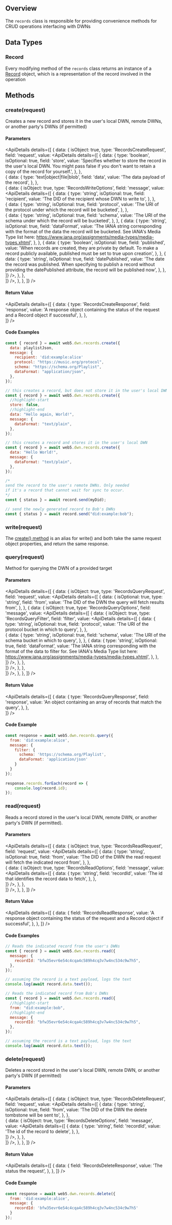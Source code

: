 
## Overview
The `records` class is responsible for providing convenience methods for CRUD operations interfacing with DWNs

## Data Types

### Record

Every modifying method of the `records` class returns an instance of a [Record](record) object, which is a representation of the record involved in the operation

<Divider type="slash"/>

<section class="api-docs">

## Methods

### create(request)

Creates a new record and stores it in the user's local DWN, remote DWNs, or another party's DWNs (if permitted)

#### Parameters

<ApiDetails
  details={[
    {
      data: {
        isObject: true,
        type: 'RecordsCreateRequest',
        field: 'request',
        value: <ApiDetails
                details={[
                {
                    data: {
                        type: 'boolean',
                        isOptional: true,
                        field: 'store',
                        value: 'Specifies whether to store the record in the user\'s local DWN. You might pass false if you don\'t want to retain a copy of the record for yourself.',
                    },
                },                   
                {
                    data: {
                        type: 'text|object|file|blob',
                        field: 'data',
                        value: 'The data payload of the record',
                    },
                },                                 
                {
                    data: {
                        isObject: true,
                        type: 'RecordsWriteOptions',
                        field: 'message',
                        value: <ApiDetails
                                details={[
                                {
                                    data: {
                                        type: 'string',
                                        isOptional: true,
                                        field: 'recipient',
                                        value: 'The DID of the recipient whose DWN to write to',
                                    },
                                },                                    
                                {
                                    data: {
                                        type: 'string',
                                        isOptional: true,
                                        field: 'protocol',
                                        value: 'The URI of the protocol under which the record will be bucketed',
                                    },
                                },  
                                {
                                    data: {
                                        type: 'string',
                                        isOptional: true,
                                        field: 'schema',
                                        value: 'The URI of the schema under which the record will be bucketed',
                                    },
                                }, 
                                {
                                    data: {
                                        type: 'string',
                                        isOptional: true,
                                        field: 'dataFormat',
                                        value: 'The IANA string corresponding with the format of the data the record will be bucketed. See IANA\'s Media Type list here: https://www.iana.org/assignments/media-types/media-types.xhtml',
                                    },
                                },
                                {
                                    data: {
                                        type: 'boolean',
                                        isOptional: true,
                                        field: 'published',
                                        value: 'When records are created, they are private by default. To make a record publicly available, published must be set to true upon creation',
                                    },
                                },
                                {
                                    data: {
                                        type: 'string',
                                        isOptional: true,
                                        field: 'datePublished',
                                        value: 'The date the record was published. When specifying to publish a record without providing the datePublished attribute, the record will be published now',
                                    },
                                },                                                                                                                            
                            ]}
                        />,
                    },
                },                                             
            ]}
          />,
      },
    },
  ]}
/>

#### Return Value

<ApiDetails
    details={[
    {
        data: {
            type: 'RecordsCreateResponse',
            field: 'response',
            value: 'A response object containing the status of the request and a Record object if successful',
        },
    },                              
  ]}
/>

#### Code Examples
```js
const { record } = await web5.dwn.records.create({
  data: playlistJson,
  message: {
    recipient: 'did:example:alice'
    protocol: "https://music.org/protocol",
    schema: "https://schema.org/Playlist",
    dataFormat: "application/json",
  },
});
```

```js
// this creates a record, but does not store it in the user's local DWN
const { record } = await web5.dwn.records.create({
  //highlight-start
  store: false,
  //highlight-end
  data: "Hello again, World!",
  message: {
    dataFormat: "text/plain",
  },
});
```

```js
// this creates a record and stores it in the user's local DWN
const { record } = await web5.dwn.records.create({
  data: "Hello World!",
  message: {
    dataFormat: "text/plain",
  },
});

/* 
send the record to the user's remote DWNs. Only needed 
if it's a record that cannot wait for sync to occur.
*/
const { status } = await record.send(myDid); 

// send the newly generated record to Bob's DWNs
const { status } = await record.send("did:example:bob");

```


<Divider type="slash"/>

### write(request)

The [create() method](#createrequest) is an alias for write() and both take the same request object properties, and return the same response.

<Divider type="slash"/>

### query(request)

Method for querying the DWN of a provided target

#### Parameters

<ApiDetails
  details={[
    {
      data: {
        isObject: true,
        type: 'RecordsQueryRequest',
        field: 'request',
        value: <ApiDetails
                details={[
                {
                    data: {
                        isOptional: true,
                        type: 'string',
                        field: 'from',
                        value: 'The DID of the DWN the query will fetch results from',
                    },
                },
                {
                    data: {
                        isObject: true,
                        type: 'RecordsQueryOptions',
                        field: 'message',
                        value: <ApiDetails
                                details={[
                                {
                                    data: {
                                        isObject: true,
                                        type: 'RecordsQueryFilter',
                                        field: 'filter',
                                        value: <ApiDetails
                                                details={[
                                                {
                                                    data: {
                                                        type: 'string',
                                                        isOptional: true,
                                                        field: 'protocol',
                                                        value: 'The URI of the protocol bucket in which to query',
                                                    },
                                                },  
                                                {
                                                    data: {
                                                        type: 'string',
                                                        isOptional: true,
                                                        field: 'schema',
                                                        value: 'The URI of the schema bucket in which to query',
                                                    },
                                                }, 
                                                {
                                                    data: {
                                                        type: 'string',
                                                        isOptional: true,
                                                        field: 'dataFormat',
                                                        value: 'The IANA string corresponding with the format of the data to filter for. See IANA\'s Media Type list here: https://www.iana.org/assignments/media-types/media-types.xhtml',
                                                    },
                                                },                                                                                                                            
                                            ]}
                                        />,
                                    },
                                },                             
                            ]}
                        />,
                    },
                },                                             
            ]}
          />,
      },
    },
  ]}
/>


#### Return Value

<ApiDetails
    details={[
    {
        data: {
            type: 'RecordsQueryResponse',
            field: 'response',
            value: 'An object containing an array of records that match the query',
        },
    },                              
  ]}
/>

#### Code Example
```js
const response = await web5.dwn.records.query({
  from: 'did:example:alice',
  message: {
    filter: {
      schema: 'https://schema.org/Playlist',
      dataFormat: 'application/json'
    }
  }
});
  
response.records.forEach(record => {
    console.log(record.id);
});
```

<Divider type="slash"/>

### read(request)

Reads a record stored in the user's local DWN, remote DWN, or another party's DWN (if permitted).

#### Parameters

<ApiDetails
  details={[
    {
      data: {
        isObject: true,
        type: 'RecordsReadRequest',
        field: 'request',
        value: <ApiDetails
                details={[
                {
                    data: {
                        type: 'string',
                        isOptional: true,
                        field: 'from',
                        value: 'The DID of the DWN the read request will fetch the indicated record from',
                    },
                },                               
                {
                    data: {
                        isObject: true,
                        type: 'RecordsReadOptions',
                        field: 'message',
                        value: <ApiDetails
                                details={[
                                {
                                    data: {
                                        type: 'string',
                                        field: 'recordId',
                                        value: 'The id that identifies the record data to fetch',
                                    },
                                },                            
                            ]}
                        />,
                  },
                },                                             
            ]}
          />,
      },
    },
  ]}
/>

#### Return Value

<ApiDetails
  details={[
    {
      data: {
        field: 'RecordsReadResponse',
        value: 'A response object containing the status of the request and a Record object if successful',
      },
    },
  ]}
/>


#### Code Examples
```js
// Reads the indicated record from the user's DWNs
const { record } = await web5.dwn.records.read({
  message: {
    recordId: "bfw35evr6e54c4cqa4c589h4cq3v7w4nc534c9w7h5",
  },
});

// assuming the record is a text payload, logs the text
console.log(await record.data.text());
```

```js
// Reads the indicated record from Bob's DWNs
const { record } = await web5.dwn.records.read({
  //highlight-start
  from: "did:example:bob",
  //highlight-end
  message: {
    recordId: "bfw35evr6e54c4cqa4c589h4cq3v7w4nc534c9w7h5",
  },
});

// assuming the record is a text payload, logs the text
console.log(await record.data.text());
```

<Divider type="slash"/>

### delete(request)

Deletes a record stored in the user's local DWN, remote DWN, or another party's DWN (if permitted)

#### Parameters

<ApiDetails
  details={[
    {
      data: {
        isObject: true,
        type: 'RecordsDeleteRequest',
        field: 'request',
        value: <ApiDetails
                details={[
                {
                    data: {
                        type: 'string',
                        isOptional: true,
                        field: 'from',
                        value: 'The DID of the DWN the delete tombstone will be sent to',
                    },
                },                               
                {
                    data: {
                        isObject: true,
                        type: 'RecordsDeleteOptions',
                        field: 'message',
                        value: <ApiDetails
                                details={[
                                {
                                    data: {
                                        type: 'string',
                                        field: 'recordId',
                                        value: 'The id of the record to delete',
                                    },
                                },                            
                            ]}
                        />,
                  },
                },                                             
            ]}
          />,
      },
    },
  ]}
/>

#### Return Value

<ApiDetails
  details={[
    {
      data: {
        field: 'RecordsDeleteResponse',
        value: 'The status the request',
      },
    },
  ]}
/>


#### Code Example
```js
const response = await web5.dwn.records.delete({
  from: 'did:example:alice',
  message: {
    recordId: 'bfw35evr6e54c4cqa4c589h4cq3v7w4nc534c9w7h5'
  }
});
```

</section>
